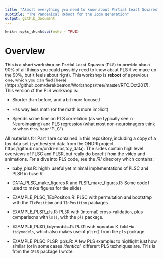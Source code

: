 ```yaml
---
title: "Almost everything you need to know about Partial Least Squares"
subtitle: "The Pandemical Reboot for the Zoom generation"
output: github_document
---
```


```r
knitr::opts_chunk$set(echo = TRUE)
```

# Overview 

This is a short workshop on Partial Least Squares (PLS) to provide about 90% of all things you could possibly need to know about PLS (I've made up the 90%, but it feels about right). This workshop is **reboot** of a previous one, which you can find [here] (https://github.com/derekbeaton/Workshops/tree/master/RTC/Oct2017). This version of the PLS workshop is:

* Shorter than before, and a bit more focused

* Has way less math (or the math is more implicit)

* Spends some time on PLS correlation (as we typically see in Neuroimaging) and PLS regression (what most non-neuroimagers think of when they hear "PLS")


All materials for Part 1 are contained in this repository, including a copy of a toy data set (synthesized data from the ONDRI project: https://github.com/ondri-nibs/toy_data). The slides contain high level overviews of PLSC and PLSR, but really do benefit from the video and animations. For a dive into PLS code, see the /R/ directory which contains:

* baby_plss.R: highly useful yet minimal implementations of PLSC and PLSR in base R

* DATA_PLSC_make_figures.R and PLSR_make_figures.R: Some code I used to make figures for the slides

* EXAMPLE_PLSC_TExPosition.R: PLSC with permutation and bootstrap with the `TExPosition` and `TInPosition` packages

* EXAMPLE_PLSR_pls.R: PLSR with (internal) cross-validation, plus comparisons with `lm()`, with the `pls` package.

* EXAMPLE_PLSR_tidymodels.R: PLSR with repeated K-fold via `tidymodels`, which also makes use of `plsr()` from the `pls` package

* EXAMPLE_PLSC_PLSR_gpls.R: A few PLS examples to highlight just how similar (or in some cases *identical*) different PLS techniques are. This is from the `GPLS` package I wrote. 